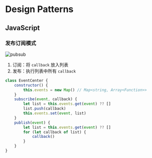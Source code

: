 # Design Patterns
## JavaScript
### 发布订阅模式
![pubsub](public/img/coding/dp/js/pubsub.png)
1. 订阅：将 `callback` 放入列表
2. 发布：执行列表中所有 `callback`
```js
class EventCenter {
    constructor() {
        this.events = new Map() // Map<string, Array<Function>>
    }
    subscribe(event, callback) {
        let list = this.events.get(event) ?? []
        list.push(callback)
        this.events.set(event, list)
    }
    publish(event) {
        let list = this.events.get(event) ?? []
        for (let callback of list) {
            callback()
        }
    }
}
```